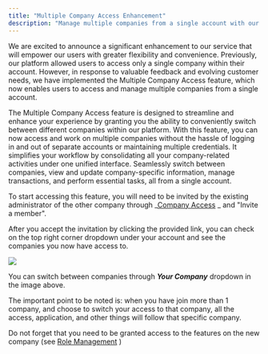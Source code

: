 ```yaml
---
title: "Multiple Company Access Enhancement"
description: "Manage multiple companies from a single account with our new feature."
---
```

We are excited to announce a significant enhancement to our service that will empower our users with greater flexibility and convenience. Previously, our platform allowed users to access only a single company within their account. However, in response to valuable feedback and evolving customer needs, we have implemented the Multiple Company Access feature, which now enables users to access and manage multiple companies from a single account.

The Multiple Company Access feature is designed to streamline and enhance your experience by granting you the ability to conveniently switch between different companies within our platform. With this feature, you can now access and work on multiple companies without the hassle of logging in and out of separate accounts or maintaining multiple credentials. It simplifies your workflow by consolidating all your company-related activities under one unified interface. Seamlessly switch between companies, view and update company-specific information, manage transactions, and perform essential tasks, all from a single account.

To start accessing this feature, you will need to be invited by the existing administrator of the other company through _[Company Access](https://dash.readme.com/project/verihubs/v1.0.0/docs/company-access)
_ and "Invite a member".

After you accept the invitation by clicking the provided link, you can check on the top right corner dropdown under your account and see the companies you now have access to.

![](https://files.readme.io/c13dc9d-image.png)

You can switch between companies through _**Your Company**_ dropdown in the image above.

The important point to be noted is: when you have join more than 1 company, and choose to switch your access to that company, all the access, application, and other things will follow that specific company.

Do not forget that you need to be granted access to the features on the new company (see [Role Management](https://dash.readme.com/project/verihubs/v1.0.0/docs/company-access)
)
